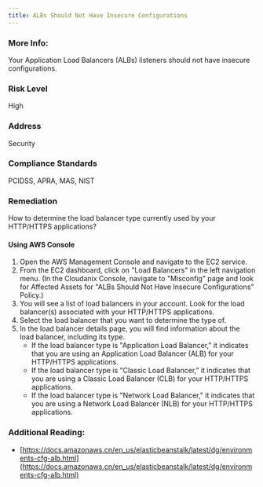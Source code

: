 ```yaml
---
title: ALBs Should Not Have Insecure Configurations
---
```


### More Info:

Your Application Load Balancers (ALBs) listeners should not have insecure configurations.

### Risk Level

High

### Address

Security

### Compliance Standards

PCIDSS, APRA, MAS, NIST

### Remediation

How to determine the load balancer type currently used by your HTTP/HTTPS applications?

#### Using AWS Console

1. Open the AWS Management Console and navigate to the EC2 service.
2. From the EC2 dashboard, click on "Load Balancers" in the left navigation menu.
    (In the Cloudanix Console, navigate to "Misconfig" page and look for Affected Assets for "ALBs Should Not Have Insecure Configurations" Policy.)
3. You will see a list of load balancers in your account. Look for the load balancer(s) associated with your HTTP/HTTPS applications.
4. Select the load balancer that you want to determine the type of.
5. In the load balancer details page, you will find information about the load balancer, including its type.
   - If the load balancer type is "Application Load Balancer," it indicates that you are using an Application Load Balancer (ALB) for your HTTP/HTTPS applications.  
   - If the load balancer type is "Classic Load Balancer," it indicates that you are using a Classic Load Balancer (CLB) for your HTTP/HTTPS applications.  
   - If the load balancer type is "Network Load Balancer," it indicates that you are using a Network Load Balancer (NLB) for your HTTP/HTTPS applications.

### Additional Reading:

- [https://docs.amazonaws.cn/en_us/elasticbeanstalk/latest/dg/environments-cfg-alb.html](https://docs.amazonaws.cn/en_us/elasticbeanstalk/latest/dg/environments-cfg-alb.html)
